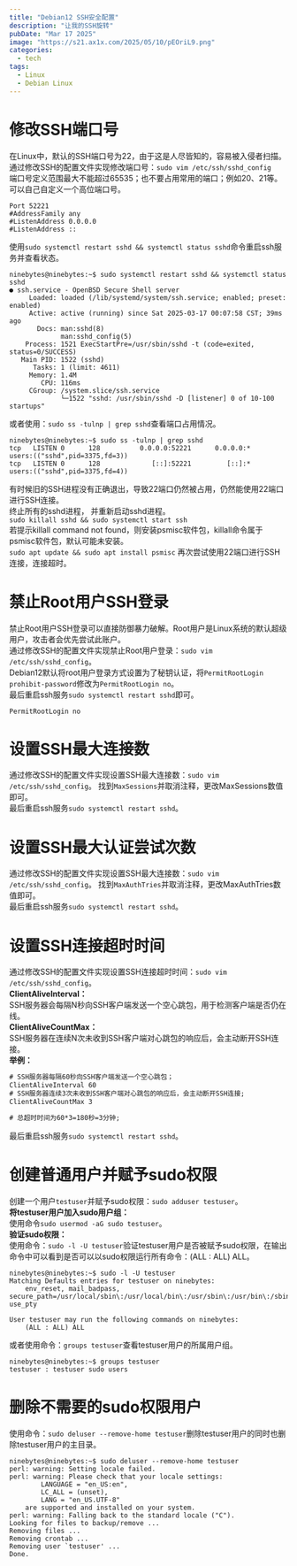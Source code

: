 ```yaml
---
title: "Debian12 SSH安全配置"
description: "让我的SSH旋转"
pubDate: "Mar 17 2025"
image: "https://s21.ax1x.com/2025/05/10/pEOriL9.png"
categories:
  - tech
tags:
  - Linux
  - Debian Linux
---
```



# 修改SSH端口号
在Linux中，默认的SSH端口号为22，由于这是人尽皆知的，容易被入侵者扫描。  
通过修改SSH的配置文件实现修改端口号：`sudo vim /etc/ssh/sshd_config`  
端口号定义范围最大不能超过65535；也不要占用常用的端口；例如20、21等。可以自己自定义一个高位端口号。  
```
Port 52221
#AddressFamily any
#ListenAddress 0.0.0.0
#ListenAddress ::
```
使用`sudo systemctl restart sshd && systemctl status sshd`命令重启ssh服务并查看状态。 
```
ninebytes@ninebytes:~$ sudo systemctl restart sshd && systemctl status sshd
● ssh.service - OpenBSD Secure Shell server
     Loaded: loaded (/lib/systemd/system/ssh.service; enabled; preset: enabled)
     Active: active (running) since Sat 2025-03-17 00:07:58 CST; 39ms ago
       Docs: man:sshd(8)
             man:sshd_config(5)
    Process: 1521 ExecStartPre=/usr/sbin/sshd -t (code=exited, status=0/SUCCESS)
   Main PID: 1522 (sshd)
      Tasks: 1 (limit: 4611)
     Memory: 1.4M
        CPU: 116ms
     CGroup: /system.slice/ssh.service
             └─1522 "sshd: /usr/sbin/sshd -D [listener] 0 of 10-100 startups"
```
或者使用：`sudo ss -tulnp | grep sshd`查看端口占用情况。  
```
ninebytes@ninebytes:~$ sudo ss -tulnp | grep sshd
tcp   LISTEN 0      128          0.0.0.0:52221      0.0.0.0:*    users:(("sshd",pid=3375,fd=3))
tcp   LISTEN 0      128             [::]:52221         [::]:*    users:(("sshd",pid=3375,fd=4))
```
有时候旧的SSH进程没有正确退出，导致22端口仍然被占用，仍然能使用22端口进行SSH连接。  
终止所有的sshd进程， 并重新启动sshd进程。  
`sudo killall sshd && sudo systemctl start ssh`  
若提示killall command not found，则安装psmisc软件包，killall命令属于psmisc软件包，默认可能未安装。  
`sudo apt update && sudo apt install psmisc`
再次尝试使用22端口进行SSH连接，连接超时。  

# 禁止Root用户SSH登录
禁止Root用户SSH登录可以直接防御暴力破解。Root用户是Linux系统的默认超级用户，攻击者会优先尝试此账户。  
通过修改SSH的配置文件实现禁止Root用户登录：`sudo vim /etc/ssh/sshd_config`。  
Debian12默认将root用户登录方式设置为了秘钥认证，将`PermitRootLogin prohibit-password`修改为`PermitRootLogin no`。  
最后重启ssh服务`sudo systemctl restart sshd`即可。  
```
PermitRootLogin no
```

# 设置SSH最大连接数
通过修改SSH的配置文件实现设置SSH最大连接数：`sudo vim /etc/ssh/sshd_config`。 
找到`MaxSessions`并取消注释，更改MaxSessions数值即可。  
最后重启ssh服务`sudo systemctl restart sshd`。  

# 设置SSH最大认证尝试次数
通过修改SSH的配置文件实现设置SSH最大连接数：`sudo vim /etc/ssh/sshd_config`。 
找到`MaxAuthTries`并取消注释，更改MaxAuthTries数值即可。  
最后重启ssh服务`sudo systemctl restart sshd`。  

# 设置SSH连接超时时间
通过修改SSH的配置文件实现设置SSH连接超时时间：`sudo vim /etc/ssh/sshd_config`。  
**ClientAliveInterval：**  
SSH服务器会每隔N秒向SSH客户端发送一个空心跳包，用于检测客户端是否仍在线。  
**ClientAliveCountMax：**  
SSH服务器在连续N次未收到SSH客户端对心跳包的响应后，会主动断开SSH连接。  
**举例：**  

```txt
# SSH服务器每隔60秒向SSH客户端发送一个空心跳包；
ClientAliveInterval 60
# SSH服务器连续3次未收到SSH客户端对心跳包的响应后，会主动断开SSH连接;
ClientAliveCountMax 3

# 总超时时间为60*3=180秒=3分钟;
```
最后重启ssh服务`sudo systemctl restart sshd`。  

# 创建普通用户并赋予sudo权限
创建一个用户`testuser`并赋予sudo权限：`sudo adduser testuser`。  
**将testuser用户加入sudo用户组：**  
使用命令`sudo usermod -aG sudo testuser`。  
**验证sudo权限：**  
使用命令：`sudo -l -U testuser`验证testuser用户是否被赋予sudo权限，在输出命令中可以看到是否可以以sudo权限运行所有命令：(ALL : ALL) ALL。  
```
ninebytes@ninebytes:~$ sudo -l -U testuser
Matching Defaults entries for testuser on ninebytes:
    env_reset, mail_badpass, secure_path=/usr/local/sbin\:/usr/local/bin\:/usr/sbin\:/usr/bin\:/sbin\:/bin, use_pty

User testuser may run the following commands on ninebytes:
    (ALL : ALL) ALL
```
或者使用命令：`groups testuser`查看testuser用户的所属用户组。  
```
ninebytes@ninebytes:~$ groups testuser
testuser : testuser sudo users
```

# 删除不需要的sudo权限用户
使用命令：`sudo deluser --remove-home testuser`删除testuser用户的同时也删除testuser用户的主目录。  
```
ninebytes@ninebytes:~$ sudo deluser --remove-home testuser
perl: warning: Setting locale failed.
perl: warning: Please check that your locale settings:
        LANGUAGE = "en_US:en",
        LC_ALL = (unset),
        LANG = "en_US.UTF-8"
    are supported and installed on your system.
perl: warning: Falling back to the standard locale ("C").
Looking for files to backup/remove ...
Removing files ...
Removing crontab ...
Removing user `testuser' ...
Done.
```
